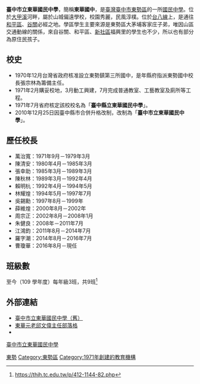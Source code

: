 {{Infobox School
|name           = 臺中市立東華國民中學
|other_name     = Taichung Municipal<br>Tung-Hua Junior High School
|image          = 
|motto          =
|established    = 1971年
|type           = 市立國民中學
|affiliation    = 公立
|district       = {{TWN}}[[臺中市|臺中市]]
|grades         = 國一至國三
|president      = 
|principal      = 曹瓊華
|dean           = 
|faculty        = 20人
|staff          = 4人
|students       = 160人
|conference     = 
|colors         =
|mascot         = 
|free_label     = 校地總面積
|free_text      = 1.7883 [[公頃|公頃]]
|free_label2    = 
|free_text2     = 
|free_label3    = 
|free_text3     = 
|location       = [[臺中市|臺中市]][[東勢區|東勢區]]東關路五段500號
|information    = 
|website        = http://www.thjh.tcc.edu.tw
}}
'''臺中市立東華國民中學'''，簡稱'''東華國中'''，是[[臺灣|臺灣]][[臺中市|臺中市]][[東勢區|東勢區]]的一所[[國民中學|國民中學]]。位於[[大甲溪|大甲溪]]河畔，屬於山城偏遠學校，校園秀麗，民風淳樸。位於[[台八線|台八線]]上，是通往[[和平區_(臺中市)|和平區]]、[[谷關|谷關]]必經之地。學區學生主要來源是東勢區大茅埔客家庄子弟，唯因山區交通動線的關係，來自谷關、和平區、[[新社區|新社區]]福興里的學生也不少，所以也有部分為原住民孩子。

==校史==
*1970年12月台灣省政府核准設立東勢鎮第三所國中，是年縣府指派東勢國中校長張宗林為籌備主任。
*1971年2月購妥校地，3月動工興建，7月完成普通教室、工藝教室及廁所等工程。
*1971年7月省府核定該校校名為「'''臺中縣立東華國民中學'''」。
*2010年12月25日因臺中縣市合併升格改制，改制為「'''臺中市立東華國民中學'''」。

==歷任校長==
*萬治寬：1971年9月－1979年3月
*陳清安：1980年4月－1985年3月
*張幸助：1985年3月－1989年3月
*陳秋林：1989年3月－1992年4月
*賴明杭：1992年4月－1994年5月
*林耀煌：1994年5月－1997年7月
*吳錫勳：1997年8月－1999年
*薛維煌：2000年8月－2002年
*周宗正：2002年8月－2008年1月
*朱健良：2008年－2011年7月
*江鴻鈞：2011年8月－2014年7月
*羅字潮：2014年8月－2016年7月
*曹瓊華：2016年8月－現任

==班級數==
至今（109 學年度）每年級3班，共9班<ref>https://thjh.tc.edu.tw/p/412-1144-82.php</ref>

== 外部連結 ==
*[https://web.archive.org/web/20120522140832/http://www.thjh.tcc.edu.tw/ 臺中市立東華國民中學（舊）]
*[http://tw.myblog.yahoo.com/jw!TMy92NaWFBaAGQ2lWNewfPY- 東華元老邱文偉主任部落格]{{dead link|date=2018年4月 |bot=InternetArchiveBot |fix-attempted=yes }}
*
[http://www.thjh.tc.edu.tw- 臺中市立東華國民中學]{{Wayback|url=http:/// |date=20160101144144 }}
{{Spoken Wikipedia|臺中市立東華國民中學-中文.ogg|2021年|4月25日|中華民國國語}}
{{臺中市國民中小學}}

[[Category:臺中市立國民中學|東勢]]
[[Category:東勢區|Category:東勢區]]
[[Category:1971年創建的教育機構|Category:1971年創建的教育機構]]